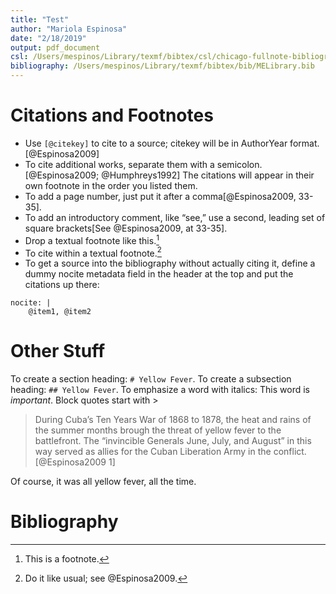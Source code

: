 ```yaml
---
title: "Test"
author: "Mariola Espinosa"
date: "2/18/2019"
output: pdf_document
csl: /Users/mespinos/Library/texmf/bibtex/csl/chicago-fullnote-bibliography-with-ibid.csl
bibliography: /Users/mespinos/Library/texmf/bibtex/bib/MELibrary.bib
---
```


# Citations and Footnotes
- Use `[@citekey]` to cite to a source; citekey will be in AuthorYear format.[@Espinosa2009]  
- To cite additional works, separate them with a semicolon.[@Espinosa2009; @Humphreys1992]  The citations will appear in their own footnote in the order you listed them.
- To add a page number, just put it after a comma[@Espinosa2009, 33-35].
- To add an introductory comment, like "see," use a second, leading set of square brackets[See @Espinosa2009, at 33-35].
- Drop a textual footnote like this.^[This is a footnote.]
- To cite within a textual footnote.^[Do it like usual; see @Espinosa2009.]	
- To get a source into the bibliography without actually citing it, define a dummy nocite metadata field in the header at the top and put the citations up there:

```
nocite: |
    @item1, @item2
```


# Other Stuff

To create a section heading: `# Yellow Fever`. 
To create a subsection heading: `## Yellow Fever`. 
To emphasize a word with italics: This word is _important_.
Block quotes start with >

>During Cuba's Ten Years War of 1868 to 1878, the heat and rains of the summer months brough the threat of yellow fever to the battlefront.  The "invincible Generals June, July, and August" in this way served as allies for the Cuban Liberation Army in the conflict.[@Espinosa2009 1]

Of course, it was all yellow fever, all the time.



\pagebreak

# Bibliography

